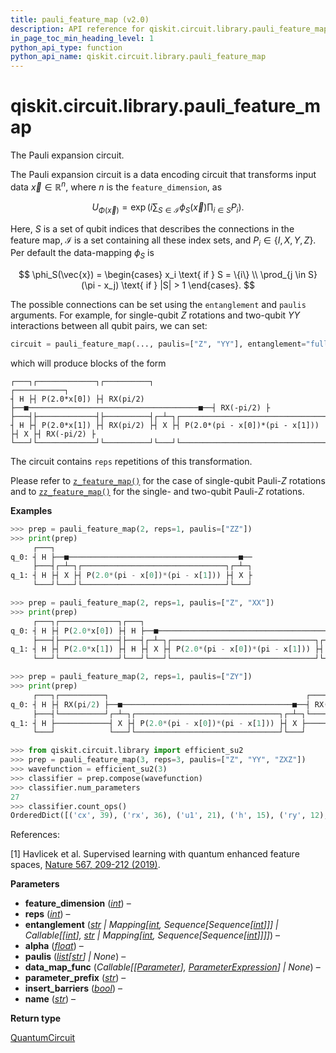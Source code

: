 ```yaml
---
title: pauli_feature_map (v2.0)
description: API reference for qiskit.circuit.library.pauli_feature_map in qiskit v2.0
in_page_toc_min_heading_level: 1
python_api_type: function
python_api_name: qiskit.circuit.library.pauli_feature_map
---
```


<span id="qiskit-circuit-library-pauli-feature-map" />

# qiskit.circuit.library.pauli\_feature\_map

<Function id="qiskit.circuit.library.pauli_feature_map" isDedicatedPage={true} github="https://github.com/Qiskit/qiskit/tree/stable/2.0/qiskit/circuit/library/data_preparation/pauli_feature_map.py#L43-L167" signature="qiskit.circuit.library.pauli_feature_map(feature_dimension, reps=2, entanglement='full', alpha=2.0, paulis=None, data_map_func=None, parameter_prefix='x', insert_barriers=False, name='PauliFeatureMap')">
  The Pauli expansion circuit.

  The Pauli expansion circuit is a data encoding circuit that transforms input data $\vec{x} \in \mathbb{R}^n$, where $n$ is the `feature_dimension`, as

$$
U_{\Phi(\vec{x})}=\exp\left(i\sum_{S \in \mathcal{I}}
\phi_S(\vec{x})\prod_{i\in S} P_i\right).
$$

  Here, $S$ is a set of qubit indices that describes the connections in the feature map, $\mathcal{I}$ is a set containing all these index sets, and $P_i \in \{I, X, Y, Z\}$. Per default the data-mapping $\phi_S$ is

$$
\phi_S(\vec{x}) = \begin{cases}
x_i \text{ if } S = \{i\} \\
\prod_{j \in S} (\pi - x_j) \text{ if } |S| > 1
\end{cases}.
$$

  The possible connections can be set using the `entanglement` and `paulis` arguments. For example, for single-qubit $Z$ rotations and two-qubit $YY$ interactions between all qubit pairs, we can set:

  ```python
  circuit = pauli_feature_map(..., paulis=["Z", "YY"], entanglement="full")
  ```

  which will produce blocks of the form

  ```text
  ┌───┐┌─────────────┐┌──────────┐                                            ┌───────────┐
  ┤ H ├┤ P(2.0*x[0]) ├┤ RX(pi/2) ├──■──────────────────────────────────────■──┤ RX(-pi/2) ├
  ├───┤├─────────────┤├──────────┤┌─┴─┐┌────────────────────────────────┐┌─┴─┐├───────────┤
  ┤ H ├┤ P(2.0*x[1]) ├┤ RX(pi/2) ├┤ X ├┤ P(2.0*(pi - x[0])*(pi - x[1])) ├┤ X ├┤ RX(-pi/2) ├
  └───┘└─────────────┘└──────────┘└───┘└────────────────────────────────┘└───┘└───────────┘
  ```

  The circuit contains `reps` repetitions of this transformation.

  Please refer to [`z_feature_map()`](qiskit.circuit.library.z_feature_map "qiskit.circuit.library.z_feature_map") for the case of single-qubit Pauli-$Z$ rotations and to [`zz_feature_map()`](qiskit.circuit.library.zz_feature_map "qiskit.circuit.library.zz_feature_map") for the single- and two-qubit Pauli-$Z$ rotations.

  **Examples**

  ```python
  >>> prep = pauli_feature_map(2, reps=1, paulis=["ZZ"])
  >>> print(prep)
       ┌───┐
  q_0: ┤ H ├──■──────────────────────────────────────■──
       ├───┤┌─┴─┐┌────────────────────────────────┐┌─┴─┐
  q_1: ┤ H ├┤ X ├┤ P(2.0*(pi - x[0])*(pi - x[1])) ├┤ X ├
       └───┘└───┘└────────────────────────────────┘└───┘
  ```

  ```python
  >>> prep = pauli_feature_map(2, reps=1, paulis=["Z", "XX"])
  >>> print(prep)
       ┌───┐┌─────────────┐┌───┐                                            ┌───┐
  q_0: ┤ H ├┤ P(2.0*x[0]) ├┤ H ├──■──────────────────────────────────────■──┤ H ├
       ├───┤├─────────────┤├───┤┌─┴─┐┌────────────────────────────────┐┌─┴─┐├───┤
  q_1: ┤ H ├┤ P(2.0*x[1]) ├┤ H ├┤ X ├┤ P(2.0*(pi - x[0])*(pi - x[1])) ├┤ X ├┤ H ├
       └───┘└─────────────┘└───┘└───┘└────────────────────────────────┘└───┘└───┘
  ```

  ```python
  >>> prep = pauli_feature_map(2, reps=1, paulis=["ZY"])
  >>> print(prep)
       ┌───┐┌──────────┐                                            ┌───────────┐
  q_0: ┤ H ├┤ RX(pi/2) ├──■──────────────────────────────────────■──┤ RX(-pi/2) ├
       ├───┤└──────────┘┌─┴─┐┌────────────────────────────────┐┌─┴─┐└───────────┘
  q_1: ┤ H ├────────────┤ X ├┤ P(2.0*(pi - x[0])*(pi - x[1])) ├┤ X ├─────────────
       └───┘            └───┘└────────────────────────────────┘└───┘
  ```

  ```python
  >>> from qiskit.circuit.library import efficient_su2
  >>> prep = pauli_feature_map(3, reps=3, paulis=["Z", "YY", "ZXZ"])
  >>> wavefunction = efficient_su2(3)
  >>> classifier = prep.compose(wavefunction)
  >>> classifier.num_parameters
  27
  >>> classifier.count_ops()
  OrderedDict([('cx', 39), ('rx', 36), ('u1', 21), ('h', 15), ('ry', 12), ('rz', 12)])
  ```

  References:

  \[1] Havlicek et al. Supervised learning with quantum enhanced feature spaces, [Nature 567, 209-212 (2019)](https://www.nature.com/articles/s41586-019-0980-2).

  **Parameters**

  *   **feature\_dimension** ([*int*](https://docs.python.org/3/library/functions.html#int "(in Python v3.13)")) –
  *   **reps** ([*int*](https://docs.python.org/3/library/functions.html#int "(in Python v3.13)")) –
  *   **entanglement** ([*str*](https://docs.python.org/3/library/stdtypes.html#str "(in Python v3.13)") *| Mapping\[*[*int*](https://docs.python.org/3/library/functions.html#int "(in Python v3.13)")*, Sequence\[Sequence\[*[*int*](https://docs.python.org/3/library/functions.html#int "(in Python v3.13)")*]]] | Callable\[\[*[*int*](https://docs.python.org/3/library/functions.html#int "(in Python v3.13)")*],* [*str*](https://docs.python.org/3/library/stdtypes.html#str "(in Python v3.13)") *| Mapping\[*[*int*](https://docs.python.org/3/library/functions.html#int "(in Python v3.13)")*, Sequence\[Sequence\[*[*int*](https://docs.python.org/3/library/functions.html#int "(in Python v3.13)")*]]]]*) –
  *   **alpha** ([*float*](https://docs.python.org/3/library/functions.html#float "(in Python v3.13)")) –
  *   **paulis** ([*list*](https://docs.python.org/3/library/stdtypes.html#list "(in Python v3.13)")*\[*[*str*](https://docs.python.org/3/library/stdtypes.html#str "(in Python v3.13)")*] | None*) –
  *   **data\_map\_func** (*Callable\[\[*[*Parameter*](qiskit.circuit.Parameter "qiskit.circuit.Parameter")*],* [*ParameterExpression*](qiskit.circuit.ParameterExpression "qiskit.circuit.ParameterExpression")*] | None*) –
  *   **parameter\_prefix** ([*str*](https://docs.python.org/3/library/stdtypes.html#str "(in Python v3.13)")) –
  *   **insert\_barriers** ([*bool*](https://docs.python.org/3/library/functions.html#bool "(in Python v3.13)")) –
  *   **name** ([*str*](https://docs.python.org/3/library/stdtypes.html#str "(in Python v3.13)")) –

  **Return type**

  [QuantumCircuit](qiskit.circuit.QuantumCircuit "qiskit.circuit.QuantumCircuit")
</Function>

